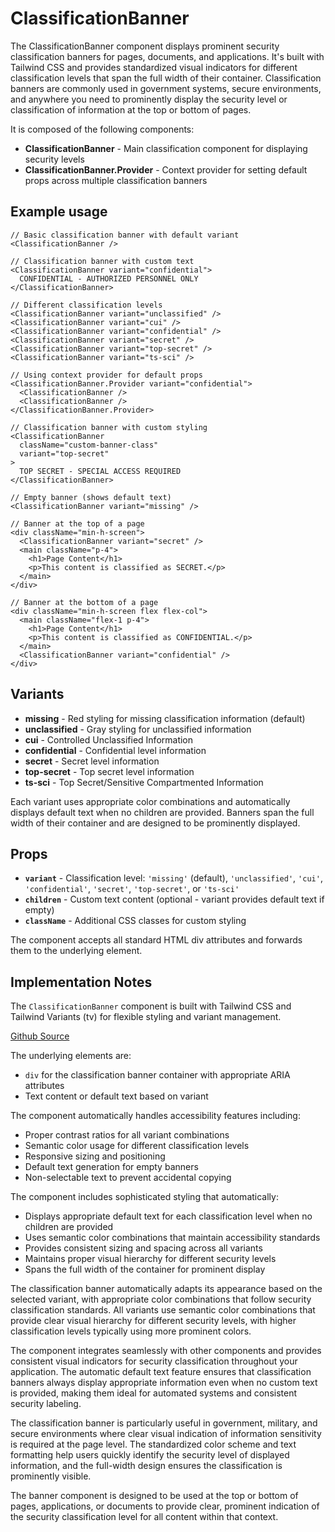 

<Meta of={ClassificationBannerStories} />

# ClassificationBanner
The ClassificationBanner component displays prominent security classification banners for pages, documents, and applications. It's built with Tailwind CSS and provides standardized visual indicators for different classification levels that span the full width of their container. Classification banners are commonly used in government systems, secure environments, and anywhere you need to prominently display the security level or classification of information at the top or bottom of pages.

It is composed of the following components:
- **ClassificationBanner** - Main classification component for displaying security levels
- **ClassificationBanner.Provider** - Context provider for setting default props across multiple classification banners

## Example usage
```tsx
// Basic classification banner with default variant
<ClassificationBanner />

// Classification banner with custom text
<ClassificationBanner variant="confidential">
  CONFIDENTIAL - AUTHORIZED PERSONNEL ONLY
</ClassificationBanner>

// Different classification levels
<ClassificationBanner variant="unclassified" />
<ClassificationBanner variant="cui" />
<ClassificationBanner variant="confidential" />
<ClassificationBanner variant="secret" />
<ClassificationBanner variant="top-secret" />
<ClassificationBanner variant="ts-sci" />

// Using context provider for default props
<ClassificationBanner.Provider variant="confidential">
  <ClassificationBanner />
  <ClassificationBanner />
</ClassificationBanner.Provider>

// Classification banner with custom styling
<ClassificationBanner
  className="custom-banner-class"
  variant="top-secret"
>
  TOP SECRET - SPECIAL ACCESS REQUIRED
</ClassificationBanner>

// Empty banner (shows default text)
<ClassificationBanner variant="missing" />

// Banner at the top of a page
<div className="min-h-screen">
  <ClassificationBanner variant="secret" />
  <main className="p-4">
    <h1>Page Content</h1>
    <p>This content is classified as SECRET.</p>
  </main>
</div>

// Banner at the bottom of a page
<div className="min-h-screen flex flex-col">
  <main className="flex-1 p-4">
    <h1>Page Content</h1>
    <p>This content is classified as CONFIDENTIAL.</p>
  </main>
  <ClassificationBanner variant="confidential" />
</div>
```

## Variants

* **missing** - Red styling for missing classification information (default)
* **unclassified** - Gray styling for unclassified information
* **cui** - Controlled Unclassified Information
* **confidential** - Confidential level information
* **secret** - Secret level information
* **top-secret** - Top secret level information
* **ts-sci** - Top Secret/Sensitive Compartmented Information

Each variant uses appropriate color combinations and automatically displays default text when no children are provided. Banners span the full width of their container and are designed to be prominently displayed.

<Canvas of={ClassificationBannerStories.Default} />

## Props

* **`variant`** - Classification level: `'missing'` (default), `'unclassified'`, `'cui'`, `'confidential'`, `'secret'`, `'top-secret'`, or `'ts-sci'`
* **`children`** - Custom text content (optional - variant provides default text if empty)
* **`className`** - Additional CSS classes for custom styling

The component accepts all standard HTML div attributes and forwards them to the underlying element.

## Implementation Notes
The `ClassificationBanner` component is built with Tailwind CSS and Tailwind Variants (tv) for flexible styling and variant management.

[Github Source](https://github.com/gohypergiant/standard-toolkit/tree/main/design-toolkit/components/src/components/classification-banner)

The underlying elements are:
- `div` for the classification banner container with appropriate ARIA attributes
- Text content or default text based on variant

The component automatically handles accessibility features including:
- Proper contrast ratios for all variant combinations
- Semantic color usage for different classification levels
- Responsive sizing and positioning
- Default text generation for empty banners
- Non-selectable text to prevent accidental copying

The component includes sophisticated styling that automatically:
- Displays appropriate default text for each classification level when no children are provided
- Uses semantic color combinations that maintain accessibility standards
- Provides consistent sizing and spacing across all variants
- Maintains proper visual hierarchy for different security levels
- Spans the full width of the container for prominent display

The classification banner automatically adapts its appearance based on the selected variant, with appropriate color combinations that follow security classification standards. All variants use semantic color combinations that provide clear visual hierarchy for different security levels, with higher classification levels typically using more prominent colors.

The component integrates seamlessly with other components and provides consistent visual indicators for security classification throughout your application. The automatic default text feature ensures that classification banners always display appropriate information even when no custom text is provided, making them ideal for automated systems and consistent security labeling.

The classification banner is particularly useful in government, military, and secure environments where clear visual indication of information sensitivity is required at the page level. The standardized color scheme and text formatting help users quickly identify the security level of displayed information, and the full-width design ensures the classification is prominently visible.

The banner component is designed to be used at the top or bottom of pages, applications, or documents to provide clear, prominent indication of the security classification level for all content within that context.
